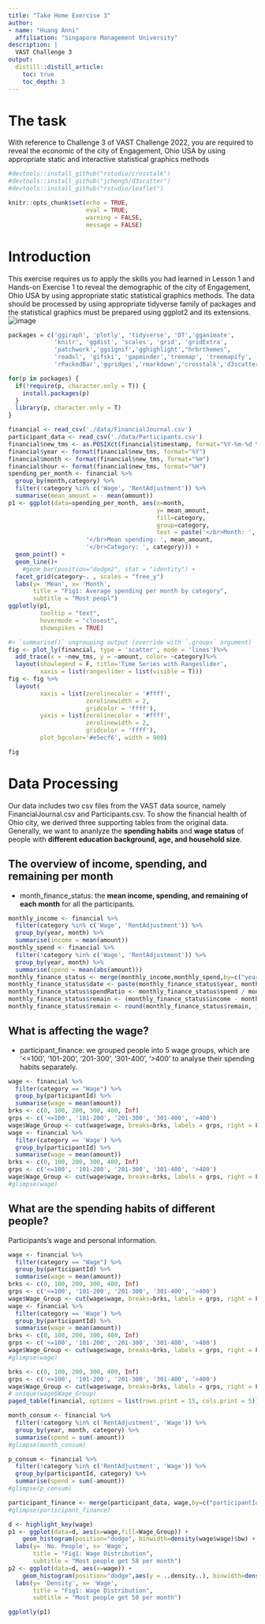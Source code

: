 ```yaml
---
title: "Take Home Exercise 3"
author:
- name: "Huang Anni"
  affiliation: "Singapore Management University"
description: |
  VAST Challenge 3
output:
  distill::distill_article:
    toc: true
    toc_depth: 3
---
```


# The task
With reference to Challenge 3 of VAST Challenge 2022, you are required to reveal the economic of the city of Engagement, Ohio USA by using appropriate static and interactive statistical graphics methods


```r
#devtools::install_github("rstudio/crosstalk")
#devtools::install_github("jcheng5/d3scatter")
#devtools::install_github("rstudio/leaflet")

knitr::opts_chunk$set(echo = TRUE,
                      eval = TRUE,
                      warning = FALSE, 
                      message = FALSE)
```

# Introduction
  
This exercise requires us to apply the skills you had learned in Lesson 1 and Hands-on Exercise 1 to reveal the demographic of the city of Engagement, Ohio USA by using appropriate static statistical graphics methods. The data should be processed by using appropriate tidyverse family of packages and the statistical graphics must be prepared using ggplot2 and its extensions.
![image](https://user-images.githubusercontent.com/44923423/166912984-6b798c62-f22e-4566-ac08-ad74e02af498.png)

  
```r
packages = c('ggiraph', 'plotly', 'tidyverse', 'DT','gganimate',
             'knitr', 'ggdist', 'scales', 'grid', 'gridExtra',
             'patchwork','ggsignif','gghighlight',"hrbrthemes",
             'readxl', 'gifski', 'gapminder','treemap', 'treemapify',
             'rPackedBar','ggridges','rmarkdown','crosstalk','d3scatter','tidycensus')

for(p in packages) {
  if(!require(p, character.only = T)) {
    install.packages(p)
  }
  library(p, character.only = T)
}
```

```r
financial <- read_csv('./data/FinancialJournal.csv')
participant_data <- read_csv('./data/Participants.csv')
financial$new_tms <- as.POSIXct(financial$timestamp, format="%Y-%m-%d %H:%M:%S")
financial$year <- format(financial$new_tms, format="%Y")
financial$month <- format(financial$new_tms, format="%m")
financial$hour <- format(financial$new_tms, format="%H")
spending_per_month <- financial %>% 
  group_by(month,category) %>%
  filter(!category %in% c('Wage', 'RentAdjustment')) %>%
  summarise(mean_amount = - mean(amount)) 
p1 <- ggplot(data=spending_per_month, aes(x=month,
                                          y= mean_amount,
                                          fill=category,
                                          group=category,
                                          text = paste('</br>Month: ', month,
                      '</br>Mean spending: ', mean_amount,
                      '</br>Category: ', category))) +
  geom_point() +
  geom_line()+
    #geom_bar(position="dodge2", stat = "identity") +
  facet_grid(category~. , scales = "free_y")
  labs(y= 'Mean', x= 'Month',
       title = "Fig1: Average spending per month by category",
       subtitle = "Most peopl")
ggplotly(p1,
         tooltip = "text",
         hovermode = "closest",
         showspikes = TRUE)

```

```r
#> `summarise()` ungrouping output (override with `.groups` argument)
fig <- plot_ly(financial, type = 'scatter', mode = 'lines')%>%
  add_trace(x = ~new_tms, y = ~amount, color= ~category)%>%
  layout(showlegend = F, title='Time Series with Rangeslider',
         xaxis = list(rangeslider = list(visible = T)))
fig <- fig %>%
  layout(
         xaxis = list(zerolinecolor = '#ffff',
                      zerolinewidth = 2,
                      gridcolor = 'ffff'),
         yaxis = list(zerolinecolor = '#ffff',
                      zerolinewidth = 2,
                      gridcolor = 'ffff'),
         plot_bgcolor='#e5ecf6', width = 900)

fig
```

# Data Processing
Our data includes two csv files from the VAST data source, namely FinancialJournal.csv and Participants.csv. To show the financial health of Ohio city, we derived three supporting tables from the original data. Generally, we want to ananlyze the **spending habits** and **wage status** of people with **different education background, age, and household size**.

## The overview of income, spending, and remaining per month

- month_finance_status: the **mean income, spending, and remaining of each month** for all the participants.

```r
monthly_income <- financial %>%
  filter(category %in% c('Wage', 'RentAdjustment')) %>%
  group_by(year, month) %>%
  summarise(income = mean(amount))
monthly_spend <- financial %>%
  filter(!category %in% c('Wage', 'RentAdjustment')) %>%
  group_by(year, month) %>%
  summarise(spend = mean(abs(amount)))
monthly_finance_status <- merge(monthly_income,monthly_spend,by=c("year","month"))
monthly_finance_status$date <- paste(monthly_finance_status$year, monthly_finance_status$month, sep='-')
monthly_finance_status$spendRatio <- monthly_finance_status$spend / monthly_finance_status$income
monthly_finance_status$remain <- (monthly_finance_status$income - monthly_finance_status$spend)
monthly_finance_status$remain <- round(monthly_finance_status$remain, 1)
```

## What is affecting the wage?

- participant_finance: we grouped people into 5 wage groups, which are '<=100', '101-200', '201-300', '301-400', '>400' to analyse their spending habits separately.

```r
wage <- financial %>%
  filter(category == "Wage") %>%
  group_by(participantId) %>%
  summarise(wage = mean(amount))
brks <- c(0, 100, 200, 300, 400, Inf)
grps <- c('<=100', '101-200', '201-300', '301-400', '>400')
wage$Wage_Group <- cut(wage$wage, breaks=brks, labels = grps, right = FALSE)
wage <- financial %>%
  filter(category == 'Wage') %>%
  group_by(participantId) %>%
  summarise(wage = mean(amount))
brks <- c(0, 100, 200, 300, 400, Inf)
grps <- c('<=100', '101-200', '201-300', '301-400', '>400')
wage$Wage_Group <- cut(wage$wage, breaks=brks, labels = grps, right = FALSE)
#glimpse(wage)
```

## What are the spending habits of different people?

Participants's wage and personal information.

```r
wage <- financial %>%
  filter(category == "Wage") %>%
  group_by(participantId) %>%
  summarise(wage = mean(amount))
brks <- c(0, 100, 200, 300, 400, Inf)
grps <- c('<=100', '101-200', '201-300', '301-400', '>400')
wage$Wage_Group <- cut(wage$wage, breaks=brks, labels = grps, right = FALSE)
wage <- financial %>%
  filter(category == 'Wage') %>%
  group_by(participantId) %>%
  summarise(wage = mean(amount))
brks <- c(0, 100, 200, 300, 400, Inf)
grps <- c('<=100', '101-200', '201-300', '301-400', '>400')
wage$Wage_Group <- cut(wage$wage, breaks=brks, labels = grps, right = FALSE)
#glimpse(wage)

brks <- c(0, 100, 200, 300, 400, Inf)
grps <- c('<=100', '101-200', '201-300', '301-400', '>400')
wage$Wage_Group <- cut(wage$wage, breaks=brks, labels = grps, right = FALSE)
# unique(wage$Wage_Group)
paged_table(financial, options = list(rows.print = 15, cols.print = 5))

month_consum <- financial %>%
  filter(!category %in% c('RentAdjustment', 'Wage')) %>%
  group_by(year, month, category) %>%
  summarise(spend = sum(-amount))
#glimpse(month_consum)

p_consum <- financial %>%
  filter(!category %in% c('RentAdjustment', 'Wage')) %>%
  group_by(participantId, category) %>%
  summarise(spend = sum(-amount))
#glimpse(p_consum)

participant_finance <- merge(participant_data, wage,by=c("participantId"))
#glimpse(participant_finance)
```

```r
d <- highlight_key(wage)
p1 <- ggplot(data=d, aes(x=wage,fill=Wage_Group)) +
    geom_histogram(position="dodge", binwidth=density(wage$wage)$bw) +
  labs(y= 'No. People', x= 'Wage',
       title = "Fig1: Wage Distribution",
       subtitle = "Most people get 58 per month")
p2 <- ggplot(data=d, aes(x=wage)) +
    geom_histogram(position="dodge",aes(y = ..density..), binwidth=density(wage$wage)$bw) +
  labs(y= 'Density', x= 'Wage',
       title = "Fig1: Wage Distribution",
       subtitle = "Most people get 50 per month")

ggplotly(p1)
```

